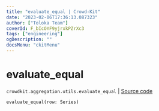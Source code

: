 ```yaml
---
title: "evaluate_equal | Crowd-Kit"
date: "2023-02-06T17:36:13.087323"
author: ["Toloka Team"]
coverId: F_bIcOYF9yjrxkPZrXc3
tags: ["engineering"]
ogDescription: ""
docsMenu: "ckitMenu"
---
```


# evaluate_equal
`crowdkit.aggregation.utils.evaluate_equal` | [Source code](https://github.com/Toloka/crowd-kit/blob/v1.2.0/crowdkit/aggregation/utils.py#L54)

```python
evaluate_equal(row: Series)
```